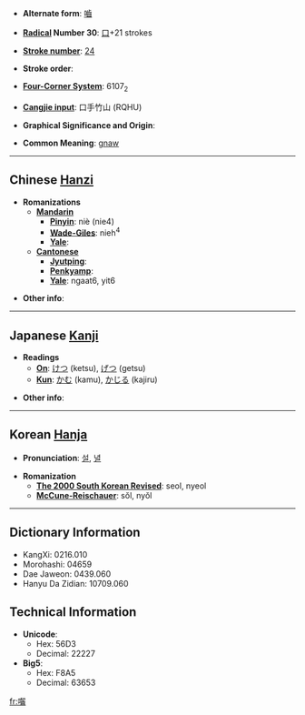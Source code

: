 * '''Alternate form''': [[嚙]]

* '''[[Wiktionary:Chinese radical index| Radical]] Number 30''': [[Wiktionary:Chinese radical index 口|口]]+21 strokes

* '''[[Wiktionary:Chinese total strokes index|Stroke number]]''': [[Wiktionary:Chinese total strokes index 24|24]]

* '''Stroke order''': 

* '''[[Wiktionary:Chinese four corner index|Four-Corner System]]''': 6107<sub>2</sub>

* '''[[Wiktionary:Chinese Cangjie index|Cangjie input]]''': 口手竹山 (RQHU)

* '''Graphical Significance and Origin''': 

* '''Common Meaning''': [[gnaw]]

----

== Chinese [[Hanzi]] ==

* '''Romanizations'''
** '''[[Mandarin]]'''
*** '''[[Pinyin]]''': niè (nie4)
*** '''[[Wade-Giles]]''': nieh<sup>4</sup>
*** '''[[Yale]]''': 
** '''[[Cantonese]]'''
*** '''[[Jyutping]]''':
*** '''[[Penkyamp]]''': 
*** '''[[Yale]]''': ngaat6, yit6

* '''Other info''': 

----

== Japanese [[Kanji]] ==

* '''Readings'''
** '''[[On]]''': [[けつ]] (ketsu), [[げつ]] (getsu)
** '''[[Kun]]''': [[かむ]] (kamu), [[かじる]] (kajiru)

* '''Other info''':  

----

== Korean [[Hanja]] ==

* '''Pronunciation''': [[설]], [[녈]]

* '''Romanization'''
** '''[[The 2000 South Korean Revised Romanization|The 2000 South Korean Revised]]''': seol, nyeol
** '''[[McCune-Reischauer]]''': sŏl, nyŏl

----

== Dictionary Information ==

* KangXi: 0216.010
* Morohashi: 04659
* Dae Jaweon: 0439.060
* Hanyu Da Zidian: 10709.060

== Technical Information ==

* '''Unicode''':
** Hex: 56D3
** Decimal: 22227
* '''Big5''':
** Hex: F8A5
** Decimal: 63653

[[fr:囓]]